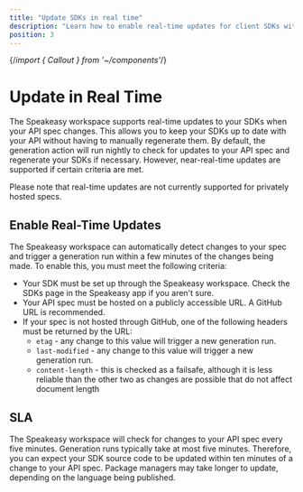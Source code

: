 ```yaml
---
title: "Update SDKs in real time"
description: "Learn how to enable real-time updates for client SDKs with the Speakeasy platform. Keep SDKs up-to-date with API spec without manually regenerating them."
position: 3
---
```


{/*import { Callout } from '~/components'*/}

# Update in Real Time

The Speakeasy workspace supports real-time updates to your SDKs when your API spec changes.
This allows you to keep your SDKs up to date with your API without having to manually regenerate them.
By default, the generation action will run nightly to check for updates to your API spec and regenerate your SDKs if necessary.
However, near-real-time updates are supported if certain criteria are met.

<div className="Callout" data-title="Additional Info" data-variant="warning">
Please note that real-time updates are not currently supported for privately hosted specs.
</div>

## Enable Real-Time Updates
The Speakeasy workspace can automatically detect changes to your spec and trigger a generation run within a few minutes of the changes being made. To enable this, you must meet the following criteria:

- Your SDK must be set up through the Speakeasy workspace. Check the SDKs page in the Speakeasy app if you aren't sure.
- Your API spec must be hosted on a publicly accessible URL. A GitHub URL is recommended.
- If your spec is not hosted through GitHub, one of the following headers must be returned by the URL:
  - `etag` - any change to this value will trigger a new generation run.
  - `last-modified` - any change to this value will trigger a new generation run.
  - `content-length` - this is checked as a failsafe, although it is less reliable than the other two as changes are possible that do not affect document length

## SLA
The Speakeasy workspace will check for changes to your API spec every five minutes. Generation runs typically take at most five minutes. Therefore, you can expect your SDK source code to be updated within ten minutes of a change to your API spec. Package managers may take longer to update, depending on the language being published.
